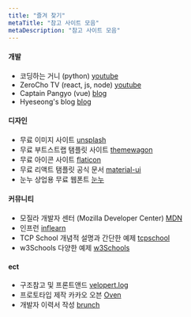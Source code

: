 ```yaml
---
title: "즐겨 찾기"
metaTitle: "참고 사이트 모음"
metaDescription: "참고 사이트 모음"
---
```

#### 개발
   - 코딩하는 거니 (python) [youtube](https://www.youtube.com/channel/UCO7g158NWgLyn98z8v3zduA/featured)
   - ZeroCho TV (react, js, node)  [youtube](https://www.youtube.com/channel/UCp-vBtwvBmDiGqjvLjChaJw)
   - Captain Pangyo (vue) [blog](https://joshua1988.github.io/)
   - Hyeseong's blog [blog](https://blog.cometkim.kr/)

#### 디자인
   - 무료 이미지 사이트 [unsplash](https://unsplash.com/)
   - 무료 부트스트랩 탬플릿 사이트 [themewagon](https://themewagon.com/theme_tag/free/)
   - 무료 아이콘 사이트 [flaticon](https://www.flaticon.com/)
   - 무료 리액트 탬플릿 공식 문서 [material-ui](https://material-ui.com/)
   - 눈누 상업용 무료 웹폰트 [눈누](https://noonnu.cc/)

#### 커뮤니티
   - 모질라 개발자 센터 (Mozilla Developer Center) [MDN](https://developer.mozilla.org/ko/)
   - 인프런 [inflearn](https://www.inflearn.com/)
   - TCP School 개념적 설명과 간단한 예제 [tcpschool](http://tcpschool.com/)
   - w3Schools 다양한 예제 [w3Schools](https://www.w3schools.com/)

#### ect
   - 구조참고 및 프론트앤드 [velopert.log](https://velopert.com/)
   - 프로토타입 제작 카카오 오븐 [Oven](https://ovenapp.io/)
   - 개발자 이력서 작성 [brunch](https://brunch.co.kr/@hee072794/132)
